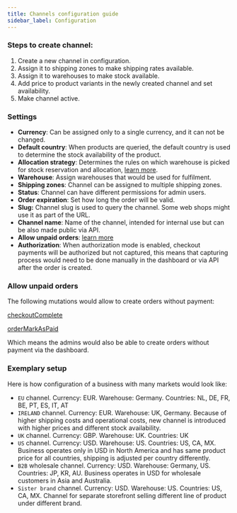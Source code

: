```yaml
---
title: Channels configuration guide
sidebar_label: Configuration
---
```


### Steps to create channel:

1. Create a new channel in configuration.
2. Assign it to shipping zones to make shipping rates available.
3. Assign it to warehouses to make stock available.
4. Add price to product variants in the newly created channel and set availability.
5. Make channel active.

### Settings

[//]: # "(todo add more details on what default country affects)"

- **Currency**: Can be assigned only to a single currency, and it can not be changed.
- **Default country**: When products are queried, the default country is used to determine the stock availability of the product.
- **Allocation strategy**: Determines the rules on which warehouse is picked for stock reservation and allocation, [learn more](developer/stock-allocation#allocation-strategies).
- **Warehouse**: Assign warehouses that would be used for fulfilment.
- **Shipping zones**: Channel can be assigned to multiple shipping zones.
- **Status**: Channel can have different permissions for admin users.
- **Order expiration**: Set how long the order will be valid.
- **Slug:** Channel slug is used to query the channel. Some web shops might use it as part of the URL.
- **Channel name**: Name of the channel, intended for internal use but can be also made public via API.
- **Allow unpaid orders**: [learn more](#allow-unpaid-orders)
- **Authorization**: When authorization mode is enabled, checkout payments will be authorized but not captured, this means that capturing process would need to be done manually in the dashboard or via API after the order is created.

### Allow unpaid orders

The following mutations would allow to create orders without payment:

[checkoutComplete](api-reference/checkout/mutations/checkout-complete)

[orderMarkAsPaid](api-reference/order/mutations/order-mark-as-paid)

Which means the admins would also be able to create orders without payment via the dashboard.

### Exemplary setup

Here is how configuration of a business with many markets would look like:

- `EU` channel. Currency: EUR. Warehouse: Germany. Countries: NL, DE, FR, BE, PT, ES, IT, AT
- `IRELAND` channel. Currency: EUR. Warehouse: UK, Germany. Because of higher shipping costs and operational costs, new channel is introduced with higher prices and different stock availability.
- `UK` channel. Currency: GBP. Warehouse: UK. Countries: UK
- `US` channel. Currency: USD. Warehouse: US. Countries: US, CA, MX. Business operates only in USD in North America and has same product price for all countries, shipping is adjusted per country differently.
- `B2B` wholesale channel. Currency: USD. Warehouse: Germany, US. Countries: JP, KR, AU. Business operates in USD for wholesale customers in Asia and Australia.
- `Sister brand` channel. Currency: USD. Warehouse: US. Countries: US, CA, MX. Channel for separate storefront selling different line of product under different brand.
